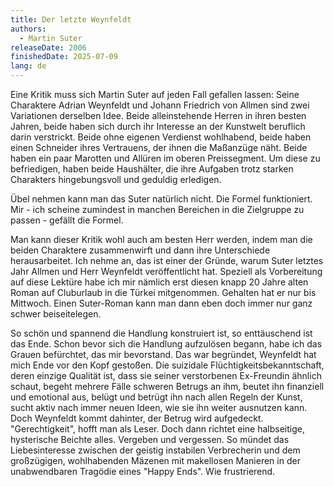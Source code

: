 ```yaml
---
title: Der letzte Weynfeldt
authors:
  - Martin Suter
releaseDate: 2006
finishedDate: 2025-07-09
lang: de
---
```



<BookHeading frontmatter={frontmatter} />

Eine Kritik muss sich Martin Suter auf jeden Fall gefallen lassen: Seine Charaktere Adrian Weynfeldt und Johann Friedrich von Allmen sind zwei Variationen derselben Idee. Beide alleinstehende Herren in ihren besten Jahren, beide haben sich durch ihr Interesse an der Kunstwelt beruflich darin verstrickt. Beide ohne eigenen Verdienst wohlhabend, beide haben einen Schneider ihres Vertrauens, der ihnen die Maßanzüge näht. Beide haben ein paar Marotten und Allüren im oberen Preissegment. Um diese zu befriedigen, haben beide Haushälter, die ihre Aufgaben trotz starken Charakters hingebungsvoll und geduldig erledigen.

Übel nehmen kann man das Suter natürlich nicht. Die Formel funktioniert. Mir - ich scheine zumindest in manchen Bereichen in die Zielgruppe zu passen - gefällt die Formel.

Man kann dieser Kritik wohl auch am besten Herr werden, indem man die beiden Charaktere zusammenwirft und dann ihre Unterschiede herausarbeitet. Ich nehme an, das ist einer der Gründe, warum Suter letztes Jahr Allmen und Herr Weynfeldt veröffentlicht hat. Speziell als Vorbereitung auf diese Lektüre habe ich mir nämlich erst diesen knapp 20 Jahre alten Roman auf Cluburlaub in die Türkei mitgenommen. Gehalten hat er nur bis Mittwoch. Einen Suter-Roman kann man dann eben doch immer nur ganz schwer beiseitelegen.

So schön und spannend die Handlung konstruiert ist, so enttäuschend ist das Ende. Schon bevor sich die Handlung aufzulösen begann, habe ich das Grauen befürchtet, das mir bevorstand. Das war begründet, Weynfeldt hat mich Ende vor den Kopf gestoßen. Die suizidale Flüchtigkeitsbekanntschaft, deren einzige Qualität ist, dass sie seiner verstorbenen Ex-Freundin ähnlich schaut, begeht mehrere Fälle schweren Betrugs an ihm, beutet ihn finanziell und emotional aus, belügt und betrügt ihn nach allen Regeln der Kunst, sucht aktiv nach immer neuen Ideen, wie sie ihn weiter ausnutzen kann. Doch Weynfeldt kommt dahinter, der Betrug wird aufgedeckt. "Gerechtigkeit", hofft man als Leser. Doch dann richtet eine halbseitige, hysterische Beichte alles. Vergeben und vergessen. So mündet das Liebesinteresse zwischen der geistig instabilen Verbrecherin und dem großzügigen, wohlhabenden Mäzenen mit makellosen Manieren in der unabwendbaren Tragödie eines "Happy Ends". Wie frustrierend.
